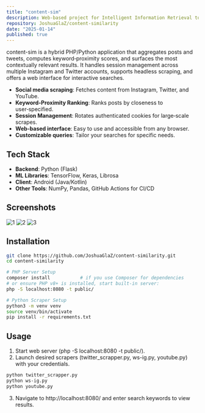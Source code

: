 ```yaml
---
title: "content-sim"
description: Web-based project for Intelligent Information Retrieval to scrapes social media, ranks results by keyword proximity.
repository: JoshuaGlaZ/content-similarity
date: "2025-01-14"
published: true
---
```

content-sim is a hybrid PHP/Python application that aggregates posts and tweets, computes keyword‑proximity scores, and surfaces the most contextually relevant results. It handles session management across multiple Instagram and Twitter accounts, supports headless scraping, and offers a web interface for interactive searches.

- **Social media scraping**: Fetches content from Instagram, Twitter, and YouTube.
- **Keyword-Proximity Ranking**: Ranks posts by closeness to user‑specified.
- **Session Management**: Rotates authenticated cookies for large‑scale scrapes.
- **Web-based interface**: Easy to use and accessible from any browser.
- **Customizable queries**: Tailor your searches for specific needs.

## Tech Stack
- **Backend**: Python (Flask)
- **ML Libraries**: TensorFlow, Keras, Librosa
- **Client**: Android (Java/Kotlin)
- **Other Tools**: NumPy, Pandas, GitHub Actions for CI/CD

## Screenshots

![1](/content-sim1.png)
![2](/content-sim2.png)
![3](/content-sim3.png)

## Installation

```bash
git clone https://github.com/JoshuaGlaZ/content-similarity.git
cd content-similarity

# PHP Server Setup
composer install           # if you use Composer for dependencies
# or ensure PHP v8+ is installed, start built‑in server:
php -S localhost:8080 -t public/

# Python Scraper Setup
python3 -m venv venv
source venv/bin/activate
pip install -r requirements.txt
```

## Usage
1. Start web server (php -S localhost:8080 -t public/).
2. Launch desired scrapers (twitter_scrapper.py, ws-ig.py, youtube.py) with your credentials.
```bash
python twitter_scrapper.py
python ws-ig.py
python youtube.py
```
3. Navigate to http://localhost:8080/ and enter search keywords to view results.